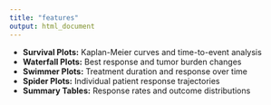```yaml
---
title: "features"
output: html_document
---
```


- **Survival Plots:** Kaplan-Meier curves and time-to-event analysis
- **Waterfall Plots:** Best response and tumor burden changes  
- **Swimmer Plots:** Treatment duration and response over time
- **Spider Plots:** Individual patient response trajectories
- **Summary Tables:** Response rates and outcome distributions
